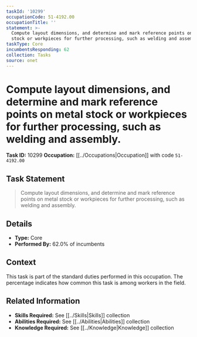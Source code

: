 ```yaml
---
taskId: '10299'
occupationCode: 51-4192.00
occupationTitle: ''
statement: >-
  Compute layout dimensions, and determine and mark reference points on metal
  stock or workpieces for further processing, such as welding and assembly.
taskType: Core
incumbentsResponding: 62
collection: Tasks
source: onet
---
```

# Compute layout dimensions, and determine and mark reference points on metal stock or workpieces for further processing, such as welding and assembly.

**Task ID:** 10299
**Occupation:** [[../Occupations|Occupation]] with code `51-4192.00`

## Task Statement

> Compute layout dimensions, and determine and mark reference points on metal stock or workpieces for further processing, such as welding and assembly.

## Details

- **Type:** Core
- **Performed By:** 62.0% of incumbents

## Context

This task is part of the standard duties performed in this occupation. The percentage indicates how common this task is among workers in the field.

## Related Information

- **Skills Required:** See [[../Skills|Skills]] collection
- **Abilities Required:** See [[../Abilities|Abilities]] collection
- **Knowledge Required:** See [[../Knowledge|Knowledge]] collection
